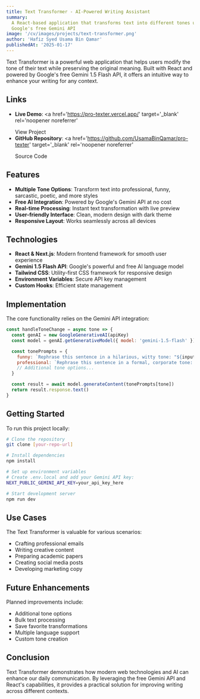 ```yaml
---
title: Text Transformer - AI-Powered Writing Assistant
summary:
  A React-based application that transforms text into different tones using
  Google's free Gemini API
image: '/cv/images/projects/text-transformer.png'
author: 'Hafiz Syed Usama Bin Qamar'
publishedAt: '2025-01-17'
---
```


Text Transformer is a powerful web application that helps users modify the tone
of their text while preserving the original meaning. Built with React and
powered by Google's free Gemini 1.5 Flash API, it offers an intuitive way to
enhance your writing for any context.

## Links

- **Live Demo**:
  <a
    href='https://pro-texter.vercel.app/'
    target='_blank'
    rel='noopener noreferrer'
  >
    View Project
  </a>
- **GitHub Repository**:
  <a
    href='https://github.com/UsamaBinQamar/pro-texter'
    target='_blank'
    rel='noopener noreferrer'
  >
    Source Code
  </a>

## Features

- **Multiple Tone Options**: Transform text into professional, funny, sarcastic,
  poetic, and more styles
- **Free AI Integration**: Powered by Google's Gemini API at no cost
- **Real-time Processing**: Instant text transformation with live preview
- **User-friendly Interface**: Clean, modern design with dark theme
- **Responsive Layout**: Works seamlessly across all devices

## Technologies

- **React & Next.js**: Modern frontend framework for smooth user experience
- **Gemini 1.5 Flash API**: Google's powerful and free AI language model
- **Tailwind CSS**: Utility-first CSS framework for responsive design
- **Environment Variables**: Secure API key management
- **Custom Hooks**: Efficient state management

## Implementation

The core functionality relies on the Gemini API integration:

```javascript
const handleToneChange = async tone => {
  const genAI = new GoogleGenerativeAI(apiKey)
  const model = genAI.getGenerativeModel({ model: 'gemini-1.5-flash' })

  const tonePrompts = {
    funny: `Rephrase this sentence in a hilarious, witty tone: "${inputText}"`,
    professional: `Rephrase this sentence in a formal, corporate tone: "${inputText}"`
    // Additional tone options...
  }

  const result = await model.generateContent(tonePrompts[tone])
  return result.response.text()
}
```

## Getting Started

To run this project locally:

```bash
# Clone the repository
git clone [your-repo-url]

# Install dependencies
npm install

# Set up environment variables
# Create .env.local and add your Gemini API key:
NEXT_PUBLIC_GEMINI_API_KEY=your_api_key_here

# Start development server
npm run dev
```

## Use Cases

The Text Transformer is valuable for various scenarios:

- Crafting professional emails
- Writing creative content
- Preparing academic papers
- Creating social media posts
- Developing marketing copy

## Future Enhancements

Planned improvements include:

- Additional tone options
- Bulk text processing
- Save favorite transformations
- Multiple language support
- Custom tone creation

## Conclusion

Text Transformer demonstrates how modern web technologies and AI can enhance our
daily communication. By leveraging the free Gemini API and React's capabilities,
it provides a practical solution for improving writing across different
contexts.
